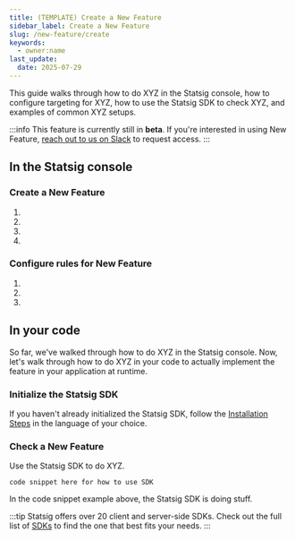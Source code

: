 ```yaml
---
title: (TEMPLATE) Create a New Feature
sidebar_label: Create a New Feature
slug: /new-feature/create
keywords:
  - owner:name
last_update:
  date: 2025-07-29
---
```


This guide walks through how to do XYZ in the Statsig console, how to configure targeting for XYZ, how to use the Statsig SDK to check XYZ, and examples of common XYZ setups.

:::info
This feature is currently still in **beta**. If you're interested in using New Feature, [reach out to us on Slack](https://statsig.com/slack) to request access.
:::

## In the Statsig console

### Create a New Feature
1.
2.
3.
4.
 
### Configure rules for New Feature
1.
2.
3.

## In your code
So far, we've walked through how to do XYZ in the Statsig console. Now, let's walk through how to do XYZ in your code to actually implement the feature in your application at runtime.

### Initialize the Statsig SDK
If you haven't already initialized the Statsig SDK, follow the [Installation Steps](/client/javascript-sdk/react#installation) in the language of your choice.

### Check a New Feature
Use the Statsig SDK to do XYZ.

```tsx
code snippet here for how to use SDK
```
In the code snippet example above, the Statsig SDK is doing stuff.

:::tip
Statsig offers over 20 client and server-side SDKs. Check out the full list of [SDKs](/sdks/quickstart#all-sdks) to find the one that best fits your needs.
:::
